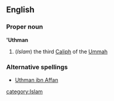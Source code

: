 ==English==
===Proper noun===
{{wikipediapar|Uthman ibn Affan}}
''' 'Uthman'''
#(''Islam'') the third [[Caliph]] of the [[Ummah]]
===Alternative spellings===
*[[Uthman ibn Affan]]
[[category:Islam]]